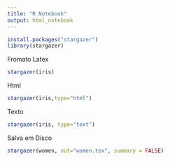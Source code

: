 ```yaml
---
title: "R Notebook"
output: html_notebook
---
```



```r
install.packages("stargazer")
library(stargazer)

```
Fromato Latex
```r
stargazer(iris)
```
Html
```r
stargazer(iris,type="html")
```
Texto
```r
stargazer(iris, type="text")
```
Salva em Disco
```r
stargazer(women, out="women.tex", summary = FALSE)
```

